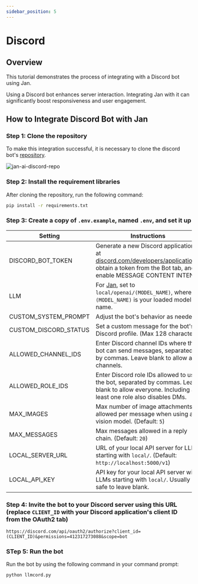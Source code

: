 ```yaml
---
sidebar_position: 5
---
```



# Discord

## Overview

This tutorial demonstrates the process of integrating with a Discord bot using Jan.

Using a Discord bot enhances server interaction. Integrating Jan with it can significantly boost responsiveness and user engagement.

## How to Integrate Discord Bot with Jan

### Step 1: Clone the repository

To make this integration successful, it is necessary to clone the discord bot's [repository](https://github.com/jakobdylanc/discord-llm-chatbot).

<div class="text--center"> 
    <img src={discord_repo} width={600} alt="jan-ai-discord-repo" />
</div>

### Step 2: Install the requirement libraries

After cloning the repository, run the following command:

```sh
pip install -r requirements.txt
```

### Step 3: Create a copy of `.env.example`, named `.env`, and set it up

| Setting | Instructions |
| ------- | ------------ |
| DISCORD_BOT_TOKEN | Generate a new Discord application at [discord.com/developers/applications](https://discord.com/developers/applications), obtain a token from the Bot tab, and enable MESSAGE CONTENT INTENT. |
| LLM | For [Jan](https://jan.ai/), set to `local/openai/(MODEL_NAME)`, where `(MODEL_NAME)` is your loaded model's name. |
| CUSTOM_SYSTEM_PROMPT | Adjust the bot's behavior as needed. |
| CUSTOM_DISCORD_STATUS | Set a custom message for the bot's Discord profile. (Max 128 characters) | 
| ALLOWED_CHANNEL_IDS | Enter Discord channel IDs where the bot can send messages, separated by commas. Leave blank to allow all channels. |
| ALLOWED_ROLE_IDS | Enter Discord role IDs allowed to use the bot, separated by commas. Leave blank to allow everyone. Including at least one role also disables DMs. |
| MAX_IMAGES | Max number of image attachments allowed per message when using a vision model. (Default: `5`) |
| MAX_MESSAGES | Max messages allowed in a reply chain. (Default: `20`) |
| LOCAL_SERVER_URL | URL of your local API server for LLMs starting with `local/`. (Default: `http://localhost:5000/v1`) |
| LOCAL_API_KEY | API key for your local API server with LLMs starting with `local/`. Usually safe to leave blank. |

### Step 4: Invite the bot to your Discord server using this URL (replace `CLIENT_ID` with your Discord application's client ID from the OAuth2 tab)

```
https://discord.com/api/oauth2/authorize?client_id=(CLIENT_ID)&permissions=412317273088&scope=bot
```

### STep 5: Run the bot

Run the bot by using the following command in your command prompt:

```sh
python llmcord.py
```